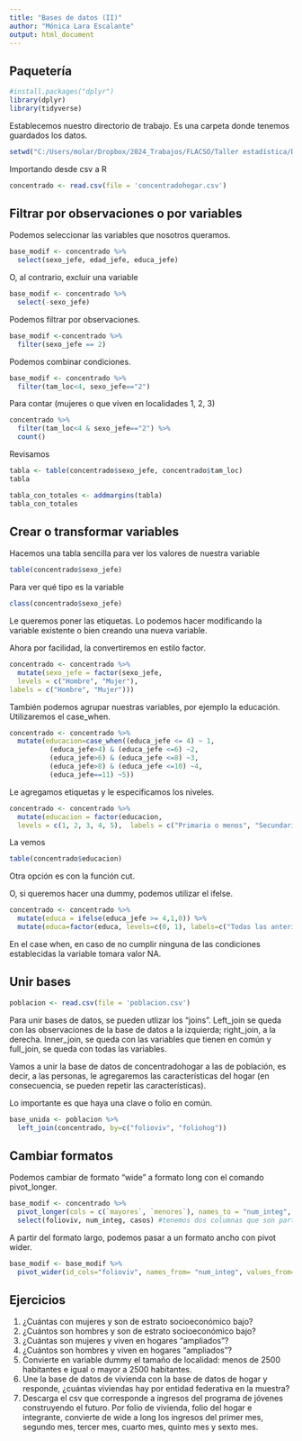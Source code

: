 ---
title: "Bases de datos (II)"
author: "Mónica Lara Escalante"
output: html_document
---

## Paquetería
```{r}
#install.packages("dplyr")
library(dplyr)
library(tidyverse)
```
Establecemos nuestro directorio de trabajo. Es una carpeta donde tenemos guardados los datos.
```{r}
setwd("C:/Users/molar/Dropbox/2024_Trabajos/FLACSO/Taller estadística/Datos")
```

Importando desde csv a R 
```{r}
concentrado <- read.csv(file = 'concentradohogar.csv')
```


## Filtrar por observaciones o por variables

Podemos seleccionar las variables que nosotros queramos.
```{r}
base_modif <- concentrado %>% 
  select(sexo_jefe, edad_jefe, educa_jefe)
```

O, al contrario, excluir una variable
```{r}
base_modif <- concentrado %>% 
  select(-sexo_jefe)
```

Podemos filtrar por observaciones.
```{r}
base_modif <-concentrado %>% 
  filter(sexo_jefe == 2)
```

Podemos combinar condiciones.
```{r}
base_modif <- concentrado %>% 
  filter(tam_loc<4, sexo_jefe=="2")
```

Para contar (mujeres o que viven en localidades 1, 2, 3)
```{r}
concentrado %>% 
  filter(tam_loc<4 & sexo_jefe=="2") %>% 
  count()
```

Revisamos
```{r}
tabla <- table(concentrado$sexo_jefe, concentrado$tam_loc)
tabla
```

```{r}
tabla_con_totales <- addmargins(tabla)
tabla_con_totales
```

## Crear o transformar variables

Hacemos una tabla sencilla para ver los valores de nuestra variable
```{r}
table(concentrado$sexo_jefe) 
```

Para ver qué tipo es la variable
```{r}
class(concentrado$sexo_jefe)
```

Le queremos poner las etiquetas. Lo podemos hacer modificando la variable existente o bien creando una nueva variable.

Ahora por facilidad, la convertiremos en estilo factor.

```{r}
concentrado <- concentrado %>% 
  mutate(sexo_jefe = factor(sexo_jefe,
  levels = c("Hombre", "Mujer"),  
labels = c("Hombre", "Mujer"))) 
```

También podemos agrupar nuestras variables, por ejemplo la educación. Utilizaremos el case_when.

```{r}
concentrado <- concentrado %>% 
  mutate(educacion=case_when((educa_jefe <= 4) ~ 1,
          (educa_jefe>4) & (educa_jefe <=6) ~2,
          (educa_jefe>6) & (educa_jefe <=8) ~3,
          (educa_jefe>8) & (educa_jefe <=10) ~4,
          (educa_jefe==11) ~5))

```

Le agregamos etiquetas y le especificamos los niveles.
```{r}
concentrado <- concentrado %>%
  mutate(educacion = factor(educacion,
  levels = c(1, 2, 3, 4, 5),  labels = c("Primaria o menos", "Secundaria", "Preparatoria", "Profesional", "Posgrado")))  

```

La vemos
```{r}
table(concentrado$educacion)
```

Otra opción es con la función cut.

O, si queremos hacer una dummy, podemos utilizar el ifelse.
```{r}
concentrado <- concentrado %>% 
  mutate(educa = ifelse(educa_jefe >= 4,1,0)) %>% 
  mutate(educa=factor(educa, levels=c(0, 1), labels=c("Todas las anteriores", "Primaria o más")))
```


En el case when, en caso de no cumplir ninguna de las condiciones establecidas la variable tomara valor NA.

## Unir bases
```{r}
poblacion <- read.csv(file = 'poblacion.csv')
```

Para unir bases de datos, se pueden utlizar los "joins". Left_join se queda con las observaciones de la base de datos a la izquierda; right_join, a la derecha. Inner_join, se queda con las variables que tienen en común y full_join, se queda con todas las variables.

Vamos a unir la base de datos de concentradohogar a las de población, es decir, a las personas, le agregaremos las características del hogar (en consecuencia, se pueden repetir las características).

Lo importante es que haya una clave o folio en común.


```{r}
base_unida <- poblacion %>% 
  left_join(concentrado, by=c("folioviv", "foliohog"))
```

## Cambiar formatos

Podemos cambiar de formato "wide" a formato long con el comando pivot_longer.

```{r}
base_modif <- concentrado %>%
  pivot_longer(cols = c(`mayores`, `menores`), names_to = "num_integ", values_to = "casos") %>% 
  select(folioviv, num_integ, casos) #tenemos dos columnas que son parte de los integrantes del hogar, las queremos convertir en una variable y contar cuántos casos
```


A partir del formato largo, podemos pasar a un formato ancho con pivot wider.


```{r}

base_modif <- base_modif %>% 
  pivot_wider(id_cols="folioviv", names_from= "num_integ", values_from= "casos")


```



## Ejercicios

1. ¿Cuántas con mujeres y son de estrato socioeconómico bajo?
2. ¿Cuántos son hombres y son de estrato socioeconómico bajo?
3. ¿Cuántas son mujeres y viven en hogares "ampliados"?
4. ¿Cuántos son hombres y viven en hogares "ampliados"?
5. Convierte en variable dummy el tamaño de localidad: menos de 2500 habitantes e igual o mayor a 2500 habitantes.
6. Une la base de datos de vivienda con la base de datos de hogar y responde, ¿cuántas viviendas hay por entidad federativa en la muestra?
7. Descarga el csv que corresponde a ingresos del programa de jóvenes construyendo el futuro. Por folio de vivienda, folio del hogar e integrante, convierte de wide a long los ingresos del primer mes, segundo mes, tercer mes, cuarto mes, quinto mes y sexto mes.

